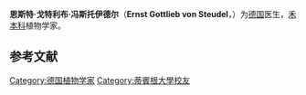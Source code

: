 '''恩斯特·戈特利布·冯斯托伊德尔'''（'''Ernst Gottlieb von Steudel'''，{{bd|1783年||1856年|}}）为[[德国|德国]]医生，[[禾本科|禾本科]]植物学家。

{{botanist|Steud.|恩斯特·戈特利布·冯斯托伊德尔}}

== 参考文献 ==
{{Reflist}}

{{Authority control}}
{{植物学家小作品}}

{{DEFAULTSORT:Steudel, Ernst Gottlieb von}}

[[Category:德国植物学家|Category:德国植物学家]]
[[Category:蒂賓根大學校友|Category:蒂賓根大學校友]]